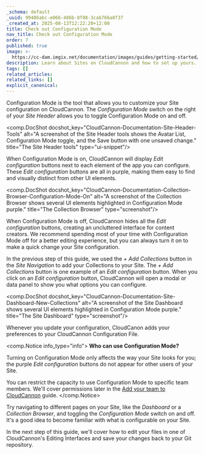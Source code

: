 ```yaml
---
_schema: default
_uuid: 99486abc-e066-486b-8f08-3cab766a8f37
_created_at: 2025-08-13T12:22:20+12:00
title: Check out Configuration Mode
nav_title: Check out Configuration Mode
order: 7
published: true
image: >-
  https://cc-dam.imgix.net/documentation/images/guides/getting-started/guide-thumbnails/CloudCannon-Getting-Started-Thumbnail-Universal.png
description: Learn about Sites on CloudCannon and how to set up yours.
tags: []
related_articles:
related_links: []
explicit_canonical:
---
```

Configuration Mode is the tool that allows you to customize your Site configuration on CloudCannon. The *Configuration Mode* switch on the right of your *Site Header* allows you to toggle Configuration Mode on and off.

<comp.DocShot docshot_key="CloudCannon-Documentation-Site-Header-Tools" alt="A screenshot of the Site Header tools shows the Avatar List, Configuration Mode toggle, and the Save button with one unsaved change." title="The Site Header tools" type="ui-snippet"/>

When Configuration Mode is on, CloudCannon will display *Edit configuration* buttons next to each element of the app you can configure. These *Edit configuration* buttons are all in purple, making them easy to find and visually distinct from other UI elements.

<comp.DocShot docshot_key="CloudCannon-Documentation-Collection-Browser-Configuration-Mode-On" alt="A screenshot of the Collection Browser shows several UI elements highlighted in Configuration Mode purple." title="The Collection Browser" type="screenshot"/>

When Configuration Mode is off, CloudCannon hides all the *Edit configuration* buttons, creating an uncluttered interface for content creators. We recommend spending most of your time with Configuration Mode off for a better editing experience, but you can always turn it on to make a quick change your Site configuration.

In the previous step of this guide, we used the *\+ Add Collections* button in the *Site Navigation* to add your Collections to your Site. The *\+ Add Collections* button is one example of an *Edit configuration* button. When you click on an *Edit configuration* button, CloudCannon will open a modal or data panel to show you what options you can configure.

<comp.DocShot docshot_key="CloudCannon-Documentation-Site-Dashboard-New-Collections" alt="A screenshot of the Site Dashboard shows several UI elements highlighted in Configuration Mode purple." title="The Site Dashboard" type="screenshot"/>

Whenever you update your configuration, CloudCanon adds your preferences to your CloudCannon Configuration File.

<comp.Notice info_type="info">
  **Who can use Configuration Mode?**

  Turning on Configuration Mode only affects the way your Site looks for you; the purple *Edit configuration* buttons do not appear for other users of your Site.

  You can restrict the capacity to use Configuration Mode to specific team members. We'll cover permissions later in the [Add your team to CloudCannon](/documentation/guides/add-your-team-to-cloudcannon/) guide.
</comp.Notice>

Try navigating to different pages on your Site, like the *Dashboard* or a *Collection Browser*, and toggling the *Configuration Mode* switch on and off. It's a good idea to become familiar with what is configurable on your Site.

In the next step of this guide, we'll cover how to edit your files in one of CloudCannon's Editing Interfaces and save your changes back to your Git repository.